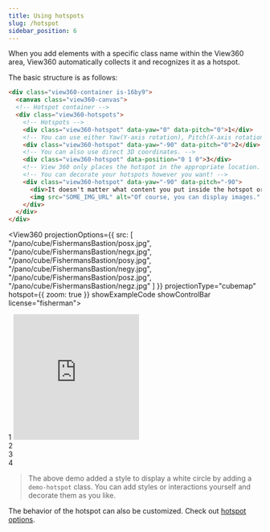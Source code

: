 ```yaml
---
title: Using hotspots
slug: /hotspot
sidebar_position: 6
---
```



When you add elements with a specific class name within the View360 area, View360 automatically collects it and recognizes it as a hotspot.

The basic structure is as follows:

```html
<div class="view360-container is-16by9">
  <canvas class="view360-canvas">
  <!-- Hotspot container -->
  <div class="view360-hotspots">
    <!-- Hotspots -->
    <div class="view360-hotspot" data-yaw="0" data-pitch="0">1</div>
    <!-- You can use either Yaw(Y-axis rotation), Pitch(X-axis rotation) for hotspot position -->
    <div class="view360-hotspot" data-yaw="-90" data-pitch="0">2</div>
    <!-- You can also use direct 3D coordinates. -->
    <div class="view360-hotspot" data-position="0 1 0">3</div>
    <!-- View 360 only places the hotspot in the appropriate location. -->
    <!-- You can decorate your hotspots however you want! -->
    <div class="view360-hotspot" data-yaw="-90" data-pitch="-90">
      <div>It doesn't matter what content you put inside the hotspot or what size you have.</div>
      <img src="SOME_IMG_URL" alt="Of course, you can display images." />
    </div>
  </div>
</div>
```

<View360
  projectionOptions={{
    src: [
      "/pano/cube/FishermansBastion/posx.jpg",
      "/pano/cube/FishermansBastion/negx.jpg",
      "/pano/cube/FishermansBastion/posy.jpg",
      "/pano/cube/FishermansBastion/negy.jpg",
      "/pano/cube/FishermansBastion/posz.jpg",
      "/pano/cube/FishermansBastion/negz.jpg"
    ]
  }}
  projectionType="cubemap"
  hotspot={{ zoom: true }}
  showExampleCode
  showControlBar
  license="fisherman">
  <div className="view360-hotspots">
    <div className="view360-hotspot demo-hotspot" data-yaw="0" data-pitch="0">
      <span>1</span>
      <iframe className="demo-hotspot-bubble" width="250" height="250" src="https://www.youtube.com/embed/dQw4w9WgXcQ" title="YouTube video player" frameBorder="0" allow="accelerometer; autoplay; clipboard-write; encrypted-media; gyroscope; picture-in-picture"></iframe>
    </div>
    <div className="view360-hotspot demo-hotspot" data-yaw="-90" data-pitch="0">2</div>
    <div className="view360-hotspot demo-hotspot" data-yaw="-90" data-pitch="90">3</div>
    <div className="view360-hotspot demo-hotspot" data-yaw="-90" data-pitch="-90">4</div>
  </div>
</View360>

> The above demo added a style to display a white circle by adding a `demo-hotspot` class.
> You can add styles or interactions yourself and decorate them as you like.

The behavior of the hotspot can also be customized.
Check out [hotspot options](/docs/options/hotspot).
